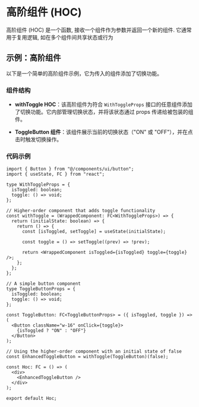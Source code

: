 
# 高阶组件 (HOC)

高阶组件 (HOC) 是一个函数, 接收一个组件作为参数并返回一个新的组件. 它通常用于复用逻辑, 如在多个组件间共享状态或行为

## 示例：高阶组件

以下是一个简单的高阶组件示例，它为传入的组件添加了切换功能。

<Hoc />

### 组件结构

- **withToggle HOC**：该高阶组件为符合 `WithToggleProps` 接口的任意组件添加了切换功能。它内部管理切换状态，并将该状态通过 props 传递给被包装的组件。
  
- **ToggleButton 组件**：该组件展示当前的切换状态（"ON" 或 "OFF"），并在点击时触发切换操作。

### 代码示例

```tsx
import { Button } from "@/components/ui/button";
import { useState, FC } from "react";

type WithToggleProps = {
  isToggled: boolean;
  toggle: () => void;
};

// Higher-order component that adds toggle functionality
const withToggle = (WrappedComponent: FC<WithToggleProps>) => {
  return (initialState: boolean) => {
    return () => {
      const [isToggled, setToggle] = useState(initialState);

      const toggle = () => setToggle((prev) => !prev);

      return <WrappedComponent isToggled={isToggled} toggle={toggle} />;
    };
  };
};

// A simple button component
type ToggleButtonProps = {
  isToggled: boolean;
  toggle: () => void;
};

const ToggleButton: FC<ToggleButtonProps> = ({ isToggled, toggle }) => (
  <Button className="w-16" onClick={toggle}>
    {isToggled ? "ON" : "OFF"}
  </Button>
);

// Using the higher-order component with an initial state of false
const EnhancedToggleButton = withToggle(ToggleButton)(false);

const Hoc: FC = () => (
  <div>
    <EnhancedToggleButton />
  </div>
);

export default Hoc;
```